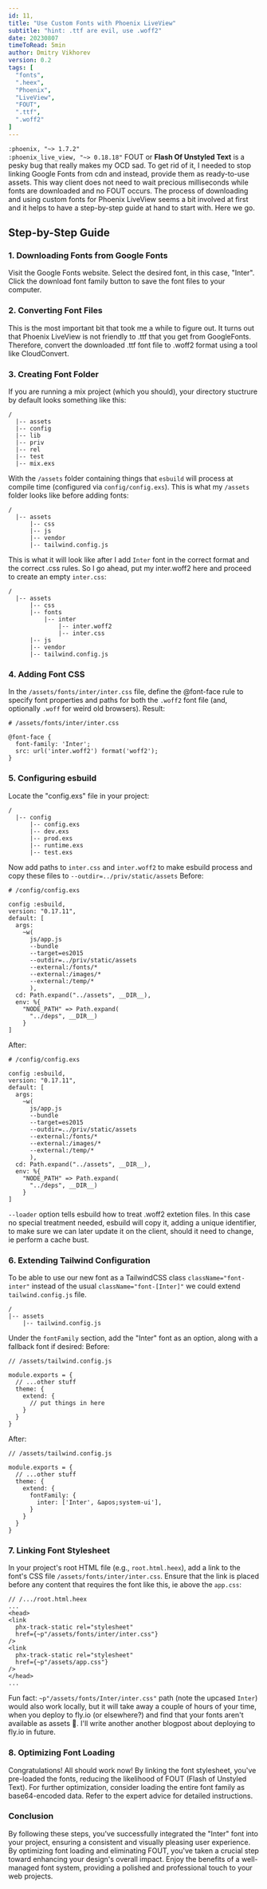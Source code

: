```yaml
---
id: 11,
title: "Use Custom Fonts with Phoenix LiveView"
subtitle: "hint: .ttf are evil, use .woff2"
date: 20230807
timeToRead: 5min
author: Dmitry Vikhorev
version: 0.2
tags: [
  "fonts",
  ".heex",
  "Phoenix",
  "LiveView",
  "FOUT",
  ".ttf",
  ".woff2"
]
---
```

<TLDR>
  <Code>:phoenix, &quot;~&gt; 1.7.2&quot;</Code>
  <br/>
  <Code>:phoenix_live_view, &quot;~&gt; 0.18.18&quot;</Code>
  <PB4/>
<WebLink href="https://www.zachleat.com/web/webfont-glossary/#fout" alt="Flash Of Unstyled Text link">FOUT</WebLink> or <b>Flash Of Unstyled Text</b> is a pesky bug that really makes my OCD sad. 
<PB4/>
  To get rid of it, I needed to stop linking Google Fonts from cdn and instead, provide them as ready-to-use assets. This way client does not need to wait precious milliseconds while fonts are downloaded and no FOUT occurs. 
<PB4/>
The process of downloading and using custom fonts for Phoenix LiveView seems a bit involved at first and it helps to have a step-by-step guide at hand to start with. 
<PB4/>
Here we go.
<PB4/>

</TLDR>

## Step-by-Step Guide

### 1. Downloading Fonts from Google Fonts

Visit the <WebLink href="https://fonts.google.com/specimen/Inter?query=Inter" alt="link to google fonts website">Google Fonts website</WebLink>.
Select the desired font, in this case, &quot;Inter&quot;.
Click the download font family button to save the font files to your computer.
<PB8/>

### 2. Converting Font Files

This is the most important bit that took me a while to figure out. It turns out that Phoenix LiveView is not friendly to .ttf that you get from GoogleFonts. Therefore, convert the downloaded .ttf font file to .woff2 format using a tool like <WebLink href="https://cloudconvert.com/ttf-to-woff2" alt="link to CloudConvert website">CloudConvert</WebLink>.
<PB8/>

### 3. Creating Font Folder

If you are running a mix project (which you should), your directory stuctrure by default looks something like this: 
<PB4/>
```
/
  |-- assets 
  |-- config
  |-- lib
  |-- priv
  |-- rel
  |-- test
  |-- mix.exs
```
<PB4/>

With the <Code>/assets</Code> folder containing things that <Code>esbuild</Code> will process at compile time (configured via `config/config.exs`). This is what my <Code>/assets</Code> folder looks like before adding fonts:
<PB4/>

```
/
  |-- assets 
      |-- css
      |-- js
      |-- vendor
      |-- tailwind.config.js
```
<PB4/>

This is what it will look like after I add <Code>Inter</Code> font in the correct format and the correct .css rules. So I go ahead, put my inter.woff2 here and proceed to create an empty <Code>inter.css</Code>: 
<PB4/>

```
/
  |-- assets 
      |-- css
      |-- fonts
          |-- inter
              |-- inter.woff2
              |-- inter.css
      |-- js
      |-- vendor
      |-- tailwind.config.js
```
<PB8/>

### 4. Adding Font CSS

In the <Code>/assets/fonts/inter/inter.css</Code> file, define the <WebLink href="https://developer.mozilla.org/en-US/docs/Web/CSS/@font-face" alt="link to font-face rule">@font-face rule</WebLink> to specify font properties and paths for both the <Code>.woff2</Code> font file (and, optionally <Code>.woff</Code> for weird old browsers).
<PB4/>
Result:
<PB4/>

```
# /assets/fonts/inter/inter.css

@font-face {
  font-family: 'Inter';
  src: url('inter.woff2') format('woff2');
}
```
<PB8/>

### 5. Configuring esbuild

Locate the &quot;config.exs&quot; file in your project:
<PB4/>
```
/
  |-- config 
      |-- config.exs
      |-- dev.exs
      |-- prod.exs
      |-- runtime.exs
      |-- test.exs
```
<PB4/>

Now add paths to <Code>inter.css</Code> and <Code>inter.woff2</Code> to make esbuild process and copy these files to <Code>--outdir=../priv/static/assets</Code> 
<PB4/>
Before:
<PB4/>
```
# /config/config.exs

config :esbuild,
version: "0.17.11",
default: [
  args:
    ~w(
      js/app.js 
      --bundle 
      --target=es2015 
      --outdir=../priv/static/assets 
      --external:/fonts/* 
      --external:/images/* 
      --external:/temp/*
      ),
  cd: Path.expand("../assets", __DIR__),
  env: %{
    "NODE_PATH" => Path.expand(
      "../deps", __DIR__)
    }
]
```
<PB4/>

After:
<PB4/>
```
# /config/config.exs

config :esbuild,
version: "0.17.11",
default: [
  args:
    ~w(
      js/app.js 
      --bundle 
      --target=es2015 
      --outdir=../priv/static/assets 
      --external:/fonts/* 
      --external:/images/* 
      --external:/temp/*
      ),
  cd: Path.expand("../assets", __DIR__),
  env: %{
    "NODE_PATH" => Path.expand(
      "../deps", __DIR__)
    }
]
```
<PB4/>

<Code>--loader</Code> option tells esbuild how to treat .woff2 extetion files. In this case no special treatment needed, esbuild will copy it, adding a unique identifier, to make sure we can later update it on the client, should it need to change, ie perform a <WebLink href="https://sparkbox.com/foundry/browser_cache_busting_explained" alt="cache bust explaination">cache bust</WebLink>.
<PB8/>

### 6. Extending Tailwind Configuration

To be able to use our new font as a TailwindCSS class <Code>className=&quot;font-inter&quot;</Code> instead of the usual <Code>className=&quot;font-[Inter]&quot;</Code> we could extend <Code>tailwind.config.js</Code> file.
<PB4/>
```
/
|-- assets 
    |-- tailwind.config.js
```
<PB4/>

Under the <Code>fontFamily</Code> section, add the &quot;Inter&quot; font as an option, along with a fallback font if desired:
<PB4/>
Before:
<PB4/>
```
// /assets/tailwind.config.js

module.exports = {
  // ...other stuff
  theme: {
    extend: {
      // put things in here
    }
  }
}
```
<PB4/>

After:
<PB4/>
```
// /assets/tailwind.config.js

module.exports = {
  // ...other stuff
  theme: {
    extend: {
      fontFamily: {
        inter: ['Inter', &apos;system-ui'],
      }
    }
  }
}
```
<PB8/>

### 7. Linking Font Stylesheet

In your project&apos;s root HTML file (e.g., <Code>root.html.heex</Code>), add a link to the font&apos;s CSS file <Code>/assets/fonts/inter/inter.css</Code>.
Ensure that the link is placed before any content that requires the font like this, ie above the <Code>app.css</Code>:
<PB4/>

```
// /.../root.html.heex
...
<head>
<link 
  phx-track-static rel="stylesheet" 
  href={~p"/assets/fonts/inter/inter.css"} 
/>
<link 
  phx-track-static rel="stylesheet" 
  href={~p"/assets/app.css"} 
/>
</head>
...
```
<PB4/>
<Bold>Fun fact: <Code>~p&quot;/assets/fonts/Inter/inter.css&quot;</Code> path (note the upcased <Code>Inter</Code>) would also work locally, but it will take away a couple of hours of your time, when you deploy to <WebLink href="https://fly.io/docs/speedrun/" alt="link to fly.io website">fly.io</WebLink> (or elsewhere?) and find that your fonts aren&apos;t available as assets 🫣. I&apos;ll write another another blogpost about deploying to fly.io in future. </Bold>
<PB8/>


### 8. Optimizing Font Loading

Congratulations! All should work now! 
By linking the font stylesheet, you&apos;ve pre-loaded the fonts, reducing the likelihood of FOUT (Flash of Unstyled Text).
<PB4/>
For further optimization, consider loading the entire font family as base64-encoded data. Refer to the <WebLink href="https://www.zachleat.com/web/comprehensive-webfonts/#critical-foft-with-data-uri" alt="link to zachleat's website">expert advice</WebLink> for detailed instructions.
<PB8/>

### Conclusion
By following these steps, you&apos;ve successfully integrated the &quot;Inter&quot; font into your project, ensuring a consistent and visually pleasing user experience. By optimizing font loading and eliminating FOUT, you&apos;ve taken a crucial step toward enhancing your design&apos;s overall impact. Enjoy the benefits of a well-managed font system, providing a polished and professional touch to your web projects.
